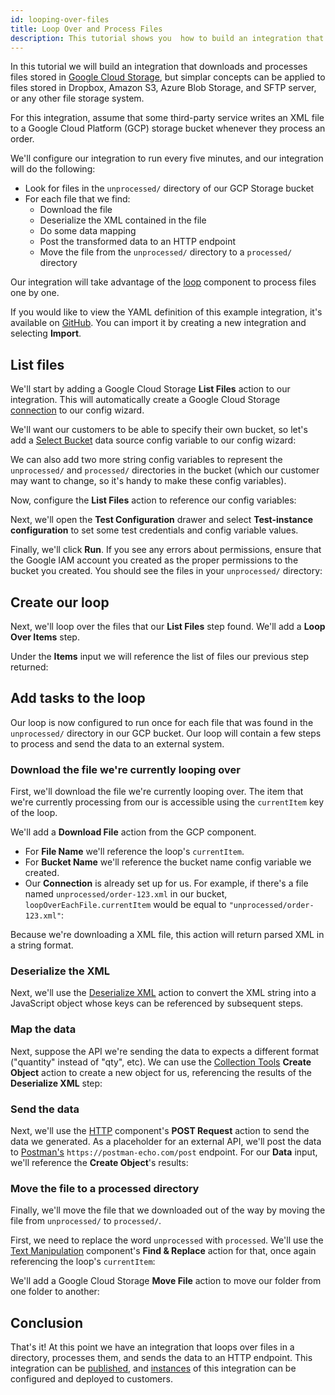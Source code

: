 ```yaml
---
id: looping-over-files
title: Loop Over and Process Files
description: This tutorial shows you  how to build an integration that works with files stored in Google Cloud Storage. Learn how to loop over these files with Composer.
---
```



In this tutorial we will build an integration that downloads and processes files stored in [Google Cloud Storage](/docs/composer/builder/builder-components/google-cloud-storage.mdx), but simplar concepts can be applied to files stored in Dropbox, Amazon S3, Azure Blob Storage, and SFTP server, or any other file storage system.

For this integration, assume that some third-party service writes an XML file to a Google Cloud Platform (GCP) storage bucket whenever they process an order.

We'll configure our integration to run every five minutes, and our integration will do the following:

- Look for files in the `unprocessed/` directory of our GCP Storage bucket
- For each file that we find:
  - Download the file
  - Deserialize the XML contained in the file
  - Do some data mapping
  - Post the transformed data to an HTTP endpoint
  - Move the file from the `unprocessed/` directory to a `processed/` directory

Our integration will take advantage of the [loop](/docs/composer/builder/builder-components/loop.mdx) component to process files one by one.

If you would like to view the YAML definition of this example integration, it's available on [GitHub](https://github.com/prismatic-io/examples/blob/main/integrations/example-with-loop.yaml).
You can import it by creating a new integration and selecting **Import**.

## List files

We'll start by adding a Google Cloud Storage **List Files** action to our integration.
This will automatically create a Google Cloud Storage [connection](/docs/composer/builder/connections.mdx) to our config wizard.

We'll want our customers to be able to specify their own bucket, so let's add a [Select Bucket](/docs/composer/builder/builder-components/google-cloud-storage.mdx#select-bucket) data source config variable to our config wizard:

<Screenshot
  filename="quickstarts/looping-over-files/select-bucket-data-source.png"
  alt="Google Cloud Storage - Select Bucket data source"
/>

We can also add two more string config variables to represent the `unprocessed/` and `processed/` directories in the bucket (which our customer may want to change, so it's handy to make these config variables).

Now, configure the **List Files** action to reference our config variables:

<Screenshot
  filename="quickstarts/looping-over-files/list-files-inputs.png"
  alt="Google Cloud Storage - List Files inputs"
  maxWidth="800px"
/>

Next, we'll open the **Test Configuration** drawer and select **Test-instance configuration** to set some test credentials and config variable values.

<Screenshot
  filename="quickstarts/looping-over-files/test-config-variables.png"
  alt="Google Cloud Storage - Test config variables"
  maxWidth="800px"
/>

Finally, we'll click **Run**.
If you see any errors about permissions, ensure that the Google IAM account you created as the proper permissions to the bucket you created.
You should see the files in your `unprocessed/` directory:

<Screenshot
  filename="quickstarts/looping-over-files/list-files-results.png"
  alt="Google Cloud Storage - List Files result"
  maxWidth="800px"
/>

## Create our loop

Next, we'll loop over the files that our **List Files** step found.
We'll add a **Loop Over Items** step.

Under the **Items** input we will reference the list of files our previous step returned:

<Screenshot
  filename="quickstarts/looping-over-files/loop-step.png"
  alt="Loop Over Items in Composer integration designer"
  maxWidth="800px"
/>

## Add tasks to the loop

Our loop is now configured to run once for each file that was found in the `unprocessed/` directory in our GCP bucket.
Our loop will contain a few steps to process and send the data to an external system.

### Download the file we're currently looping over

First, we'll download the file we're currently looping over.
The item that we're currently processing from our is accessible using the `currentItem` key of the loop.

We'll add a **Download File** action from the GCP component.

- For **File Name** we'll reference the loop's `currentItem`.
- For **Bucket Name** we'll reference the bucket name config variable we created.
- Our **Connection** is already set up for us.
  For example, if there's a file named `unprocessed/order-123.xml` in our bucket, `loopOverEachFile.currentItem` would be equal to `"unprocessed/order-123.xml"`:

<Screenshot
  filename="quickstarts/looping-over-files/download-file-inputs.png"
  alt="Download current file inputs"
  maxWidth="800px"
/>

Because we're downloading a XML file, this action will return parsed XML in a string format.

<Screenshot
  filename="quickstarts/looping-over-files/download-file-results.png"
  alt="Download current file results"
  maxWidth="800px"
/>

### Deserialize the XML

Next, we'll use the [Deserialize XML](/docs/composer/builder/builder-components/change-data-format.mdx#deserialize-xml) action to convert the XML string into a JavaScript object whose keys can be referenced by subsequent steps.

<Screenshot
  filename="quickstarts/looping-over-files/deserialize-xml-results.png"
  alt="Download current file results"
/>

### Map the data

Next, suppose the API we're sending the data to expects a different format ("quantity" instead of "qty", etc).
We can use the [Collection Tools](/docs/composer/builder/builder-components/collection-tools.mdx) **Create Object** action to create a new object for us, referencing the results of the **Deserialize XML** step:

<Screenshot
  filename="quickstarts/looping-over-files/create-object-inputs.png"
  alt="Create object inputs"
  maxWidth="700px"
/>

### Send the data

Next, we'll use the [HTTP](/docs/composer/builder/builder-components/http.mdx) component's **POST Request** action to send the data we generated.
As a placeholder for an external API, we'll post the data to [Postman's](https://www.postman.com/) `https://postman-echo.com/post` endpoint.
For our **Data** input, we'll reference the **Create Object**'s results:

<Screenshot
  filename="quickstarts/looping-over-files/http-post-inputs.png"
  alt="HTTP POST inputs"
  maxWidth="700px"
/>

### Move the file to a processed directory

Finally, we'll move the file that we downloaded out of the way by moving the file from `unprocessed/` to `processed/`.

First, we need to replace the word `unprocessed` with `processed`.
We'll use the [Text Manipulation](/docs/composer/builder/builder-components/text-manipulation.mdx) component's **Find & Replace** action for that, once again referencing the loop's `currentItem`:

<Screenshot
  filename="quickstarts/looping-over-files/find-and-replace-inputs.png"
  alt="Find-and-replace inputs"
  maxWidth="800px"
/>

We'll add a Google Cloud Storage **Move File** action to move our folder from one folder to another:

<Screenshot
  filename="quickstarts/looping-over-files/move-file-inputs.png"
  alt="Move File inputs"
  maxWidth="800px"
/>

## Conclusion

That's it!
At this point we have an integration that loops over files in a directory, processes them, and sends the data to an HTTP endpoint.
This integration can be [published](/docs/composer/builder/integrations.mdx#publishing-an-integration), and [instances](/docs/composer/builder/instances.mdx) of this integration can be configured and deployed to customers.
